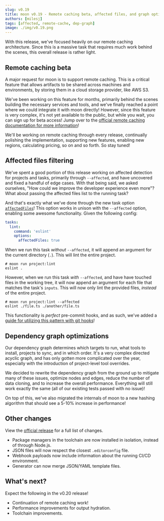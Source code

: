 ```yaml
---
slug: v0.19
title: moon v0.19 - Remote caching beta, affected files, and graph optimization
authors: [milesj]
tags: [affected, remote-cache, dep-graph]
image: ./img/v0.19.png
---
```



With this release, we've focused heavily on our remote caching architecture. Since this is a massive
task that requires much work behind the scenes, this overall release is rather light.

<!--truncate-->

## Remote caching beta

A major request for moon is to support remote caching. This is a critical feature that allows
artifacts to be shared across machines and environments, by storing them in a cloud storage
provider, like AWS S3.

We've been working on this feature for months, primarily behind the scenes building the necessary
services and tools, and we've finally reached a point where we could integrate it with moon
directly! However, since this feature is very complex, it's not yet available to the public, but
while you wait, you can sign up for beta access! Jump over to the
[official remote caching documentation for more information](../docs/guides/remote-cache)!

We'll be working on remote caching through every release, continually polishing the implementation,
supporting new features, enabling new regions, calculating pricing, so on and so forth. So stay
tuned!

## Affected files filtering

We've spent a good portion of this release working on affected detection for projects and tasks,
primarily through `--affected`, and have uncovered and fixed a handful of edge cases. With that
being said, we asked ourselves, "How could we improve the developer experience even more"? What
about passing the affected files list to the running task?

And that's exactly what we've done through the new task option
[`affectedFiles`](../docs/config/project#affectedfiles)! This option works in unison with the
`--affected` option, enabling some awesome functionality. Given the following config:

```yaml title="moon.yml" {6}
tasks:
  lint:
    command: 'eslint'
    options:
      affectedFiles: true
```

When we run this task _without_ `--affected`, it will append an argument for the current directory
(`.`). This will lint the entire project.

```shell
# moon run project:lint
eslint .
```

However, when we run this task _with_ `--affected`, and have have touched files in the working tree,
it will now append an argument for each file that matches the task's `inputs`. This will now only
lint the provided files, _instead_ of the entire project.

```shell
# moon run project:lint --affected
eslint ./file.ts ./another/file.ts
```

This functionality is _perfect_ pre-commit hooks, and as such, we've added a
[guide for utilizing this pattern with git hooks](../docs/guides/git-hooks)!

## Dependency graph optimizations

Our dependency graph determines which targets to run, what tools to install, projects to sync, and
in which order. It's a very complex directed acyclic graph, and has only gotten more complicated
over the year, especially with the introduction of project-level tool overrides.

We decided to rewrite the dependency graph from the ground up to mitigate many of these issues,
optimize nodes and edges, reduce the number of data cloning, and to increase the overall
performance. Everything will still work exactly the same (all of our existing tests passed with no
issue)!

On top of this, we've also migrated the internals of moon to a new hashing algorithm that should see
a 5-10% increase in performance!

## Other changes

View the
[official release](https://github.com/moonrepo/moon/releases/tag/%40moonrepo%2Fcli%400.19.0) for a
full list of changes.

- Package managers in the toolchain are now installed in isolation, instead of through Node.js.
- JSON files will now respect the closest `.editorconfig` file.
- Webhook payloads now include information about the running CI/CD environment.
- Generator can now merge JSON/YAML template files.

## What's next?

Expect the following in the v0.20 release!

- Continuation of remote caching work!
- Performance improvements for output hydration.
- Toolchain improvements.
